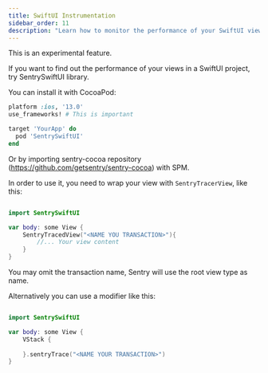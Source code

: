 ```yaml
---
title: SwiftUI Instrumentation
sidebar_order: 11
description: "Learn how to monitor the performance of your SwiftUI views."
---
```


<Note>
    This is an experimental feature.
</Note>


If you want to find out the performance of your views in a SwiftUI project, try SentrySwiftUI library.

You can install it with CocoaPod:

```ruby
platform :ios, '13.0'
use_frameworks! # This is important

target 'YourApp' do
  pod 'SentrySwiftUI'
end
```

Or by importing sentry-cocoa repository (https://github.com/getsentry/sentry-cocoa) with SPM.


In order to use it, you need to wrap your view with `SentryTracerView`, like this:
```swift {tabTitle:Swift}

import SentrySwiftUI

var body: some View {
    SentryTracedView("<NAME YOU TRANSACTION>"){ 
        //... Your view content
    }
}
```

You may omit the transaction name, Sentry will use the root view type as name.

Alternatively you can use a modifier like this:

```swift {tabTitle:Swift}

import SentrySwiftUI

var body: some View {
    VStack {
        
    }.sentryTrace("<NAME YOUR TRANSACTION>")
}
```